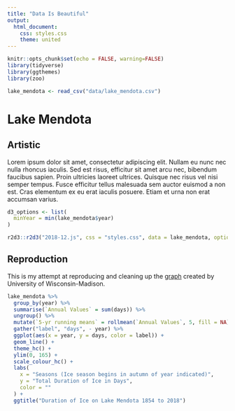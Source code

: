 ```yaml
---
title: "Data Is Beautiful"
output: 
  html_document: 
    css: styles.css
    theme: united
---
```


```r
knitr::opts_chunk$set(echo = FALSE, warning=FALSE)
library(tidyverse)
library(ggthemes)
library(zoo)

lake_mendota <- read_csv("data/lake_mendota.csv")
```

# Lake Mendota {.tabset .tabset-fade}

## Artistic

Lorem ipsum dolor sit amet, consectetur adipiscing elit. Nullam eu nunc nec nulla rhoncus iaculis. Sed est risus, efficitur sit amet arcu nec, bibendum faucibus sapien. Proin ultricies laoreet ultrices. Quisque nec risus vel nisi semper tempus. Fusce efficitur tellus malesuada sem auctor euismod a non est. Cras elementum ex eu erat iaculis posuere. Etiam et urna non erat accumsan varius. 

```r
d3_options <- list(
  minYear = min(lake_mendota$year)
)

r2d3::r2d3("2018-12.js", css = "styles.css", data = lake_mendota, options = d3_options, height = 640, width = "100%")
```

## Reproduction

This is my attempt at reproducing and cleaning up the [graph](http://www.aos.wisc.edu/~sco/lakes/mendota-dur.gif) created by University of Wisconsin-Madison.

```r
lake_mendota %>% 
  group_by(year) %>% 
  summarise(`Annual Values` = sum(days)) %>% 
  ungroup() %>% 
  mutate(`5-yr running means` = rollmean(`Annual Values`, 5, fill = NA)) %>%
  gather("label", "days", - year) %>%
  ggplot(aes(x = year, y = days, color = label)) +
  geom_line() +
  theme_hc() +
  ylim(0, 165) +
  scale_colour_hc() +
  labs(
    x = "Seasons (Ice season begins in autumn of year indicated)",
    y = "Total Duration of Ice in Days",
    color = ""
  ) +
  ggtitle("Duration of Ice on Lake Mendota 1854 to 2018")
```

